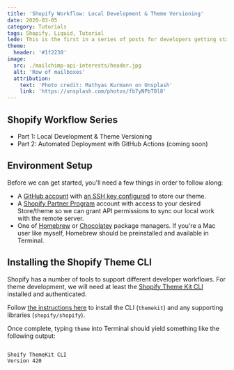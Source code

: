 ```yaml
---
title: 'Shopify Workflow: Local Development & Theme Versioning'
date: 2020-03-05
category: Tutorials
tags: Shopify, Liquid, Tutorial
lede: This is the first in a series of posts for developers getting started building Shopify themes, written by me, a developer getting started with Shopify themes.
theme:
  header: '#1f2230'
image:
  src: ./mailchimp-api-interests/header.jpg
  alt: 'Row of mailboxes'
  attribution:
    text: 'Photo credit: Mathyas Kurmann on Unsplash'
    link: 'https://unsplash.com/photos/fb7yNPbT0l8'
---
```


## Shopify Workflow Series

- Part 1: Local Development & Theme Versioning
- Part 2: Automated Deployment with GitHub Actions (coming soon)

## Environment Setup

Before we can get started, you'll need a few things in order to follow along:

- A [GitHub account](https://github.com) with [an SSH key configured](https://help.github.com/en/enterprise/2.15/user/articles/adding-a-new-ssh-key-to-your-github-account) to store our theme.
- A [Shopify Partner Program](https://www.shopify.com/partners) account with access to your desired Store/theme so we can grant API permissions to sync our local work with the remote server.
- One of [Homebrew](https://brew.sh/) or [Chocolatey](https://chocolatey.org/) package managers. If you're a Mac user like myself, Homebrew should be preinstalled and available in Terminal.

## Installing the Shopify Theme CLI

Shopify has a number of tools to support different developer workflows. For theme development, we will need at least the [Shopify Theme Kit CLI](https://github.com/Shopify/themekit) installed and authenticated.

Follow [the instructions here](https://shopify.github.io/themekit/) to install the CLI (`themekit`) and any supporting libraries (`shopify/shopify`).

Once complete, typing `theme` into Terminal should yield something like the following output:

```sh

Shoify ThemeKit CLI
Version 420

```
